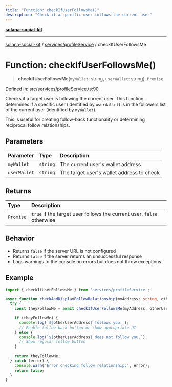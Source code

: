 ```yaml
---
title: "Function: checkIfUserFollowsMe()"
description: "Check if a specific user follows the current user"
---
```


[**solana-social-kit**](../../../README.mdx)

***

[solana-social-kit](../../../README.mdx) / [services/profileService](../README.mdx) / checkIfUserFollowsMe

# Function: checkIfUserFollowsMe()

> **checkIfUserFollowsMe**(`myWallet`: string, `userWallet`: string): `Promise`<boolean>

Defined in: [src/services/profileService.ts:90](https://github.com/SendArcade/solana-app-kit/blob/main/src/services/profileService.ts#L90)

Checks if a target user is following the current user. This function determines if a specific
user (identified by `userWallet`) is in the followers list of the current user (identified by `myWallet`).

This is useful for creating follow-back functionality or determining reciprocal follow relationships.

## Parameters

| Parameter | Type | Description |
| :------ | :------ | :------ |
| `myWallet` | `string` | The current user's wallet address |
| `userWallet` | `string` | The target user's wallet address to check |

## Returns

| Type | Description |
| :------ | :------ |
| `Promise`<boolean> | `true` if the target user follows the current user, `false` otherwise |

## Behavior

- Returns `false` if the server URL is not configured
- Returns `false` if the server returns an unsuccessful response
- Logs warnings to the console on errors but does not throw exceptions

## Example

```typescript
import { checkIfUserFollowsMe } from 'services/profileService';

async function checkAndDisplayFollowRelationship(myAddress: string, otherUserAddress: string) {
  try {
    const theyFollowMe = await checkIfUserFollowsMe(myAddress, otherUserAddress);
    
    if (theyFollowMe) {
      console.log(`${otherUserAddress} follows you!`);
      // Enable follow back button or show appropriate UI
    } else {
      console.log(`${otherUserAddress} does not follow you.`);
      // Show regular follow button
    }
    
    return theyFollowMe;
  } catch (error) {
    console.warn('Error checking follow relationship:', error);
    return false;
  }
}
``` 